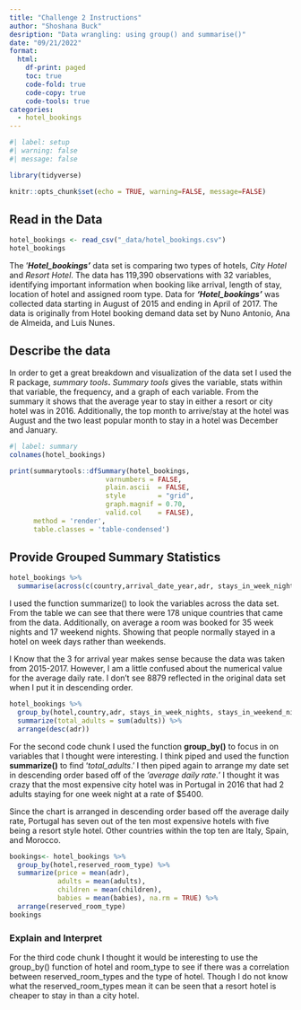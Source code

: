 ---
title: "Challenge 2 Instructions"
author: "Shoshana Buck"
desription: "Data wrangling: using group() and summarise()"
date: "09/21/2022"
format:
  html:
    df-print: paged
    toc: true
    code-fold: true
    code-copy: true
    code-tools: true
categories:
  - hotel_bookings
---

```{r}
#| label: setup
#| warning: false
#| message: false

library(tidyverse)

knitr::opts_chunk$set(echo = TRUE, warning=FALSE, message=FALSE)
```

## Read in the Data

```{r}
hotel_bookings <- read_csv("_data/hotel_bookings.csv")
hotel_bookings
```

The '***Hotel_bookings'*** data set is comparing two types of hotels, *City Hotel* and *Resort Hotel*. The data has 119,390 observations with 32 variables, identifying important information when booking like arrival, length of stay, location of hotel and assigned room type. Data for ***'Hotel_bookings'*** was collected data starting in August of 2015 and ending in April of 2017. The data is originally from Hotel booking demand data set by Nuno Antonio, Ana de Almeida, and Luis Nunes.

## Describe the data

In order to get a great breakdown and visualization of the data set I used the R package, *summary tools***.** *Summary tools* gives the variable, stats within that variable, the frequency, and a graph of each variable. From the summary it shows that the average year to stay in either a resort or city hotel was in 2016. Additionally, the top month to arrive/stay at the hotel was August and the two least popular month to stay in a hotel was December and January.

```{r}
#| label: summary
colnames(hotel_bookings)

print(summarytools::dfSummary(hotel_bookings,
                        varnumbers = FALSE,
                        plain.ascii  = FALSE, 
                        style        = "grid", 
                        graph.magnif = 0.70, 
                        valid.col    = FALSE),
      method = 'render',
      table.classes = 'table-condensed')

```

## Provide Grouped Summary Statistics

```{r}
hotel_bookings %>% 
  summarise(across(c(country,arrival_date_year,adr, stays_in_week_nights, stays_in_weekend_nights), n_distinct))
```

I used the function summarize() to look the variables across the data set. From the table we can see that there were 178 unique countries that came from the data. Additionally, on average a room was booked for 35 week nights and 17 weekend nights. Showing that people normally stayed in a hotel on week days rather than weekends.

I Know that the 3 for arrival year makes sense because the data was taken from 2015-2017. However, I am a little confused about the numerical value for the average daily rate. I don't see 8879 reflected in the original data set when I put it in descending order.

```{r}
hotel_bookings %>% 
  group_by(hotel,country,adr, stays_in_week_nights, stays_in_weekend_nights,arrival_date_year) %>% 
  summarize(total_adults = sum(adults)) %>% 
  arrange(desc(adr))
```

For the second code chunk I used the function **group_by()** to focus in on variables that I thought were interesting. I think piped and used the function **summarize()** to find '*total_adults*.' I then piped again to arrange my date set in descending order based off of the *'average daily rate.*' I thought it was crazy that the most expensive city hotel was in Portugal in 2016 that had 2 adults staying for one week night at a rate of $5400.

Since the chart is arranged in descending order based off the average daily rate, Portugal has seven out of the ten most expensive hotels with five being a resort style hotel. Other countries within the top ten are Italy, Spain, and Morocco.

```{r}
bookings<- hotel_bookings %>% 
  group_by(hotel,reserved_room_type) %>% 
  summarize(price = mean(adr),
            adults = mean(adults),
            children = mean(children),
            babies = mean(babies), na.rm = TRUE) %>% 
  arrange(reserved_room_type)
bookings
```

### Explain and Interpret

For the third code chunk I thought it would be interesting to use the group_by() function of hotel and room_type to see if there was a correlation between reserved_room_types and the type of hotel. Though I do not know what the reserved_room_types mean it can be seen that a resort hotel is cheaper to stay in than a city hotel.
